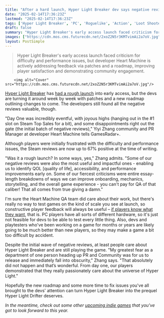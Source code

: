 ```yaml
---
title: "After a hard launch, Hyper Light Breaker dev says negative reviews were key because 'you can’t pay for QA of that caliber! That all comes from true giving a damn'"
date: "2025-02-14T17:36:23Z"
lastmod: "2025-02-14T17:36:23Z"
tags: ['Hyper Light Breaker', 'PC', 'Roguelike', 'Action', 'Loot Shooter', 'Indie']
draft: false
summary: "Hyper Light Breaker's early access launch faced criticism for difficulty and performance issues, but developer Heart Machine is actively addressing feedback via patches and a roadmap, improving player satisfaction and demonstrating community engagement."
images: ["https://cdn.mos.cms.futurecdn.net/2xoZ2N5r3KMTvimAi2a7oV.jpg"]
layout: PostSimple
---
```

> Hyper Light Breaker's early access launch faced criticism for difficulty and performance issues, but developer Heart Machine is actively addressing feedback via patches and a roadmap, improving player satisfaction and demonstrating community engagement.


        <img alt="Cover" src="https://cdn.mos.cms.futurecdn.net/2xoZ2N5r3KMTvimAi2a7oV.jpg"/>
        
[Hyper Light Breaker](https://www.gamesradar.com/games/action/hyper-light-breaker-review-a-shaky-start-for-heart-machines-loot-shooter-prequel/) has [had a rough launch](https://www.gamesradar.com/games/roguelike/hyper-light-breaker-devs-address-mixed-reviews-after-open-world-roguelikes-early-access-launch-complaints-are-extremely-reasonable-expect-improvements-asap/) into early access, but the devs are turning it around week by week with patches and a new roadmap outlining changes to come. The developers still found all the negative reviews valuable, though.

"Day One was incredibly eventful, with joyous highs (hanging out in the #1 slot on Steam Top Sales for a bit), and some disappointments right out the gate (the initial batch of negative reviews)," Yiyi Zhang community and PR Manager at developer Heart Machine tells GamesRadar+.

Although players were initially frustrated with the difficulty and performance issues, the Steam reviews are now up to 67% positive at the time of writing.

"Was it a rough launch? In some ways, yes," Zhang admits. "Some of our negative reviews were also the most useful and impactful ones - enabling us to identify QOL [quality of life], accessibility, and performance improvements early on. Some of our fiercest criticisms were entire essay-length breakdowns of ways we can improve onboarding, mechanics, storytelling, and the overall game experience - you can't pay for QA of that caliber! That all comes from true giving a damn."

I'm sure the Heart Machine QA team did care about their work, but there's really no way to test games on the kind of scale you see at launch, so constructive player feedback will always be useful – [if players know what they want](https://www.gamesradar.com/games/fallout/fallout-creator-tim-cain-says-devs-dont-know-what-gamers-want-because-you-dont-know-either-and-thats-why-he-used-to-just-make-games-he-and-his-team-liked/), that is. PC players have all sorts of different hardware, so it's just not feasible for devs to be able to test every little thing. Also, devs and playtesters who've been working on a game for months or years are likely going to be much better than new players, so they may make a game a bit too difficult by accident.

Despite the initial wave of negative reviews, at least people care about Hyper Light Breaker and are still playing the game. "My greatest fear as a department of one person heading up PR and Community was for us to release and immediately fall into obscurity," Zhang says. "That absolutely did not happen and that’s wonderful. From day one, our players demonstrated that they really passionately care about the universe of Hyper Light."

Hopefully the new roadmap and some more time to fix issues you've all brought to the devs' attention can turn Hyper Light Breaker into the prequel Hyper Light Drifter deserves.

*In the meantime, check out some other *[<em>upcoming indie games</em>](https://www.gamesradar.com/upcoming-indie-games/)* that you've got to look forward to this year.*
        
